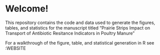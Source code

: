 # Welcome!

This repository contains the code and data used to generate the figures,
 tables, and statistics for the manuscript titled "Prairie Strips Impact 
on Transport of Antibiotic Resitance Indicators in Poultry Manure"

For a walkthrough of the figure, table, and statistical generation in R
see :WEBSITE
